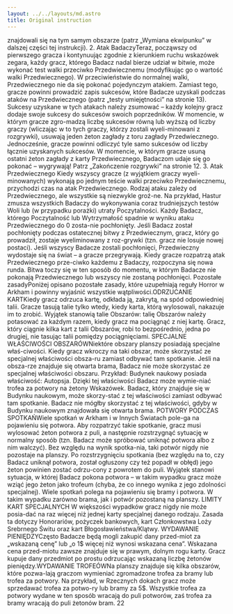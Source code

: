 ```yaml
---
layout: ../../layouts/md.astro
title: Original instruction
---
```



znajdowali się na tym samym obszarze (patrz „Wymiana ekwipunku” w dalszej części tej instrukcji). 2. Atak BadaczyTeraz, począwszy od pierwszego gracza i kontynuując zgodnie z kierunkiem ruchu wskazówek zegara, każdy gracz, którego Badacz nadal bierze udział w bitwie, może wykonać test walki przeciwko Przedwiecznemu (modyfikując go o wartość walki Przedwiecznego). W przeciwieństwie do normalnej walki, Przedwiecznego nie da się pokonać pojedynczym atakiem. Zamiast tego, gracze powinni prowadzić zapis sukcesów, które Badacze uzyskali podczas ataków na Przedwiecznego (patrz „testy umiejętności” na stronie 13). Sukcesy uzyskane w tych atakach należy zsumować – każdy kolejny gracz dodaje swoje sukcesy do sukcesów swoich poprzedników. W momencie, w którym gracze zgro-madzą liczbę sukcesów równą lub wyższą od liczby graczy (wliczając w to tych graczy, którzy zostali wyeli-minowani z rozgrywki), usuwają jeden żeton zagłady z toru zagłady Przedwiecznego. Jednocześnie, gracze powinni odliczyć tyle samo sukcesów od liczby łącznie uzyskanych sukcesów. W momencie, w którym gracze usuną ostatni żeton zagłady z karty Przedwiecznego, Badaczom udaje się go pokonać – wygrywają! Patrz „Zakończenie rozgrywki” na stronie 12. 3. Atak Przedwiecznego Kiedy wszyscy gracze (z wyjątkiem graczy wyeli-minowanych) wykonają po jednym teście walki przeciwko Przedwiecznemu, przychodzi czas na atak Przedwiecznego. Rodzaj ataku zależy od Przedwiecznego, ale wszystkie są niezwykle groź-ne. Na przykład, Hastur zmusza wszystkich Badaczy do wykonywania coraz trudniejszych testów Woli lub (w przypadku porażki) utraty Poczytalności. Każdy Badacz, którego Poczytalność lub Wytrzymałość spadnie w wyniku ataku Przedwiecznego do 0 zosta-nie pochłonięty. Jeśli Badacz został pochłonięty podczas ostatecznej bitwy z Przedwiecznym, gracz, który go prowadził, zostaje wyeliminowany z roz-grywki (tzn. gracz nie losuje nowej postaci). Jeśli wszyscy Badacze zostali pochłonięci, Przedwieczny wydostaje się na świat – a gracze przegrywają. Kiedy gracze rozpatrzą atak Przedwiecznego prze-ciwko każdemu z Badaczy, rozpoczyna się nowa runda. Bitwa toczy się w ten sposób do momentu, w którym Badacze nie pokonają Przedwiecznego lub wszyscy nie zostaną pochłonięci. Pozostałe zasadyPoniżej opisano pozostałe zasady, które uzupełniają reguły Horror w Arkham i powinny wyjaśnić wszystkie wątpliwości.ODRZUCANIE KARTKiedy gracz odrzuca kartę, odkłada ją, zakrytą, na spód odpowiedniej talii. Gracze tasują talie tylko wtedy, kiedy karta, którą wylosowali, nakazuje im to zrobić. Wyjątek stanowią talie Obszarów: talię Obszarów należy potasować za każdym razem, kiedy gracz ma pociągnąć z niej kartę. Gracz, który ciągnie kilka kart z talii Obszarów, robi to bezpośrednio, jedna po drugiej, nie tasując talii pomiędzy pociągnięciami. SPECJALNE WŁAŚCIWOŚCI OBSZARÓWNiektóre obszary planszy posiadają specjalne właś-ciwości. Kiedy gracz wkroczy na taki obszar, może skorzystać ze specjalnej właściwości obsza-ru zamiast odbywać tam spotkanie. Jeśli na obsza-rze znajduje się otwarta brama, Badacz nie może skorzystać ze specjalnej właściwości obszaru. Przykład: Budynek naukowy posiada właściwość: Autopsja. Dzięki tej właściwości Badacz może wymie-niać trofea za potwory na żetony Wskazówek. Badacz, który znajduje się w Budynku naukowym, może skorzy-stać z tej właściwości zamiast odbywać tam spotkanie. Badacz nie mógłby skorzystać z tej właściwości, gdyby w Budynku naukowym znajdowała się otwarta brama. POTWORY PODCZAS SPOTKAŃWiele spotkań w Arkham i w Innych Światach pole-ga na pojawieniu się potwora. Aby rozpatrzyć takie spotkanie, gracz musi wylosować żeton potwora z puli, a następnie rozstrzygnąć sytuację w normalny sposób (tzn. Badacz może spróbować uniknąć potwora albo z nim walczyć). Bez względu na wynik spotka-nia, taki potwór nigdy nie pozostaje na planszy. Po rozstrzygnięciu spotkania (bez względu na to, czy Badacz uniknął potwora, został ogłuszony czy też popadł w obłęd) jego żeton powinien zostać odrzu-cony z powrotem do puli. Wyjątek stanowi sytuacja, w której Badacz pokona potwora – w takim wypadku gracz może wziąć jego żeton jako trofeum (chyba, że co innego wynika z jego zdolności specjalnej). Wiele spotkań polega na pojawieniu się bramy i potwora. W takim wypadku zarówno brama, jak i potwór pozostaną na planszy. LIMITY KART SPECJALNYCH W większości wypadków gracz nigdy nie może posia-dać na raz więcej niż jednej karty specjalnej danego rodzaju. Zasada ta dotyczy Honorariów, pożyczek bankowych, kart Członkowstwa Loży Srebrnego Świtu oraz kart Błogosławieństwa/Klątwy. WYDAWANIE PIENIĘDZYCzęsto Badacze będą mogli zakupić dany przed-miot za „wskazaną cenę” lub „o 1$ więcej niż wynosi wskazana cena”. Wskazana cena przed-miotu zawsze znajduje się w prawym, dolnym rogu karty. Gracz kupuje dany przedmiot po prostu odrzucając wskazaną liczbę żetonów pieniędzy.WYDAWANIE TROFEÓWNa planszy znajduje się kilka obszarów, które pozwa-lają graczom wymieniać zgromadzone trofea za bramy lub trofea za potwory. Na przykład, w Rzecznych dokach gracz może sprzedawać trofea za potwo-ry lub bramy za 5$. Wszystkie trofea za potwory wydane w ten sposób wracają do puli potworów, zaś trofea za bramy wracają do puli żetonów bram. 22

